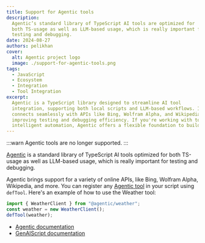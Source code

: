 ```yaml
---
title: Support for Agentic tools
description:
  Agentic’s standard library of TypeScript AI tools are optimized for
  both TS-usage as well as LLM-based usage, which is really important for
  testing and debugging.
date: 2024-08-27
authors: pelikhan
cover:
  alt: Agentic project logo
  image: ./support-for-agentic-tools.png
tags:
  - JavaScript
  - Ecosystem
  - Integration
  - Tool Integration
excerpt:
  Agentic is a TypeScript library designed to streamline AI tool
  integration, supporting both local scripts and LLM-based workflows. It
  connects seamlessly with APIs like Bing, Wolfram Alpha, and Wikipedia,
  improving testing and debugging efficiency. If you're working with tools for
  intelligent automation, Agentic offers a flexible foundation to build from.
---
```



<BlogNarration />

:::warn
Agentic tools are no longer supported.
:::

[Agentic](https://agentic.so/) is a standard library of TypeScript AI tools optimized for both TS-usage as well as LLM-based usage, which is really important for testing and debugging.

Agentic brings support for a variety of online APIs, like Bing, Wolfram Alpha, Wikipedia, and more. You can register any [Agentic tool](https://agentic.so/tools/) in your script using `defTool`. Here's an example of how to use the Weather tool:

```js
import { WeatherClient } from "@agentic/weather";
const weather = new WeatherClient();
defTool(weather);
```

- [Agentic documentation](https://agentic.so/sdks/genaiscript)
- [GenAIScript documentation](https://microsoft.github.io/genaiscript/guides/agentic-tools/)
